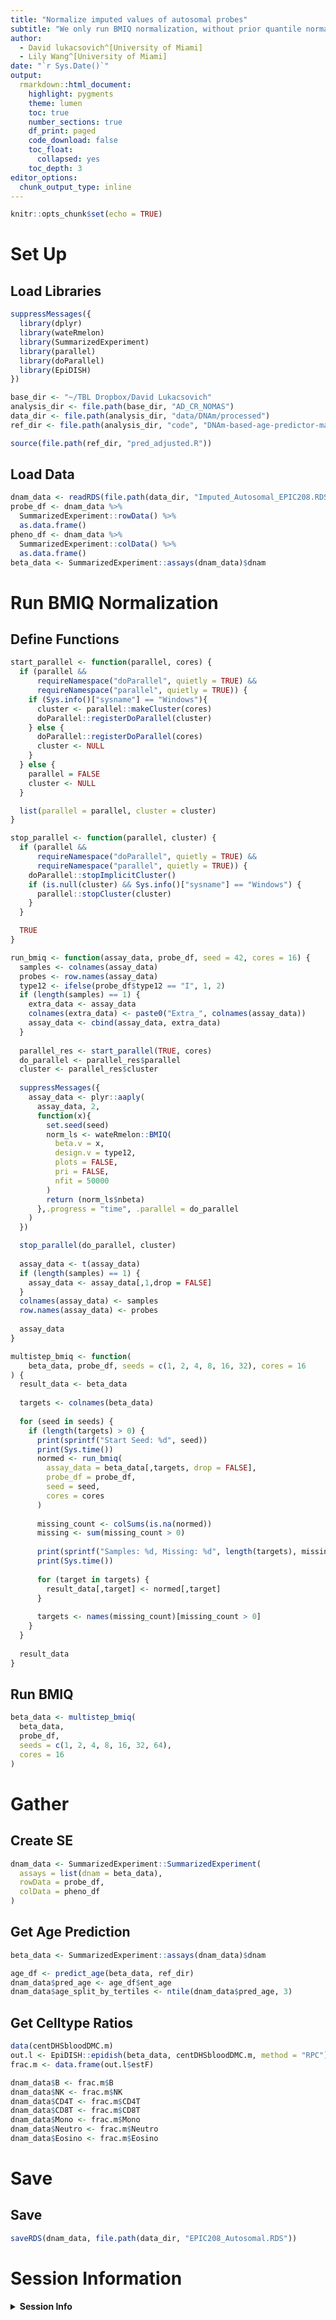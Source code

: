 ```yaml
---
title: "Normalize imputed values of autosomal probes"
subtitle: "We only run BMIQ normalization, without prior quantile normalization"
author: 
  - David lukacsovich^[University of Miami]
  - Lily Wang^[University of Miami]
date: "`r Sys.Date()`"
output:
  rmarkdown::html_document:
    highlight: pygments
    theme: lumen
    toc: true
    number_sections: true
    df_print: paged
    code_download: false
    toc_float:
      collapsed: yes
    toc_depth: 3
editor_options:
  chunk_output_type: inline    
---
```


```r
knitr::opts_chunk$set(echo = TRUE)
```

# Set Up

## Load Libraries

```r
suppressMessages({
  library(dplyr)
  library(wateRmelon)
  library(SummarizedExperiment)
  library(parallel)
  library(doParallel)
  library(EpiDISH)
})

base_dir <- "~/TBL Dropbox/David Lukacsovich"
analysis_dir <- file.path(base_dir, "AD_CR_NOMAS")
data_dir <- file.path(analysis_dir, "data/DNAm/processed")
ref_dir <- file.path(analysis_dir, "code", "DNAm-based-age-predictor-master")

source(file.path(ref_dir, "pred_adjusted.R"))
```

## Load Data

```r
dnam_data <- readRDS(file.path(data_dir, "Imputed_Autosomal_EPIC208.RDS"))
probe_df <- dnam_data %>%
  SummarizedExperiment::rowData() %>%
  as.data.frame()
pheno_df <- dnam_data %>%
  SummarizedExperiment::colData() %>%
  as.data.frame()
beta_data <- SummarizedExperiment::assays(dnam_data)$dnam
```

# Run BMIQ Normalization

## Define Functions

```r
start_parallel <- function(parallel, cores) {
  if (parallel &&
      requireNamespace("doParallel", quietly = TRUE) &&
      requireNamespace("parallel", quietly = TRUE)) {
    if (Sys.info()["sysname"] == "Windows"){
      cluster <- parallel::makeCluster(cores)
      doParallel::registerDoParallel(cluster)
    } else {
      doParallel::registerDoParallel(cores)
      cluster <- NULL
    }
  } else {
    parallel = FALSE
    cluster <- NULL
  }

  list(parallel = parallel, cluster = cluster)
}

stop_parallel <- function(parallel, cluster) {
  if (parallel &&
      requireNamespace("doParallel", quietly = TRUE) &&
      requireNamespace("parallel", quietly = TRUE)) {
    doParallel::stopImplicitCluster()
    if (is.null(cluster) && Sys.info()["sysname"] == "Windows") {
      parallel::stopCluster(cluster)
    }
  }

  TRUE
}

run_bmiq <- function(assay_data, probe_df, seed = 42, cores = 16) {
  samples <- colnames(assay_data)
  probes <- row.names(assay_data)
  type12 <- ifelse(probe_df$type12 == "I", 1, 2)
  if (length(samples) == 1) {
    extra_data <- assay_data
    colnames(extra_data) <- paste0("Extra_", colnames(assay_data))
    assay_data <- cbind(assay_data, extra_data)
  }
  
  parallel_res <- start_parallel(TRUE, cores)
  do_parallel <- parallel_res$parallel
  cluster <- parallel_res$cluster
  
  suppressMessages({
    assay_data <- plyr::aaply(
      assay_data, 2,
      function(x){
        set.seed(seed)
        norm_ls <- wateRmelon::BMIQ(
          beta.v = x,
          design.v = type12,
          plots = FALSE,
          pri = FALSE,
          nfit = 50000
        )
        return (norm_ls$nbeta)
      },.progress = "time", .parallel = do_parallel
    )
  })

  stop_parallel(do_parallel, cluster)
  
  assay_data <- t(assay_data)
  if (length(samples) == 1) {
    assay_data <- assay_data[,1,drop = FALSE]
  }
  colnames(assay_data) <- samples
  row.names(assay_data) <- probes
  
  assay_data
}

multistep_bmiq <- function(
    beta_data, probe_df, seeds = c(1, 2, 4, 8, 16, 32), cores = 16
) {
  result_data <- beta_data
  
  targets <- colnames(beta_data)
  
  for (seed in seeds) {
    if (length(targets) > 0) {
      print(sprintf("Start Seed: %d", seed))
      print(Sys.time())
      normed <- run_bmiq(
        assay_data = beta_data[,targets, drop = FALSE],
        probe_df = probe_df,
        seed = seed,
        cores = cores
      )
      
      missing_count <- colSums(is.na(normed))
      missing <- sum(missing_count > 0)
      
      print(sprintf("Samples: %d, Missing: %d", length(targets), missing))
      print(Sys.time())
      
      for (target in targets) {
        result_data[,target] <- normed[,target]
      }
      
      targets <- names(missing_count)[missing_count > 0]
    }
  }
  
  result_data
}
```

## Run BMIQ

```r
beta_data <- multistep_bmiq(
  beta_data,
  probe_df,
  seeds = c(1, 2, 4, 8, 16, 32, 64),
  cores = 16
)
```

# Gather

## Create SE

```r
dnam_data <- SummarizedExperiment::SummarizedExperiment(
  assays = list(dnam = beta_data),
  rowData = probe_df,
  colData = pheno_df
)
```

## Get Age Prediction

```r
beta_data <- SummarizedExperiment::assays(dnam_data)$dnam

age_df <- predict_age(beta_data, ref_dir)
dnam_data$pred_age <- age_df$ent_age
dnam_data$age_split_by_tertiles <- ntile(dnam_data$pred_age, 3)
```

## Get Celltype Ratios

```r
data(centDHSbloodDMC.m)
out.l <- EpiDISH::epidish(beta_data, centDHSbloodDMC.m, method = "RPC")
frac.m <- data.frame(out.l$estF)

dnam_data$B <- frac.m$B
dnam_data$NK <- frac.m$NK
dnam_data$CD4T <- frac.m$CD4T
dnam_data$CD8T <- frac.m$CD8T
dnam_data$Mono <- frac.m$Mono
dnam_data$Neutro <- frac.m$Neutro
dnam_data$Eosino <- frac.m$Eosino
```

# Save

## Save

```r
saveRDS(dnam_data, file.path(data_dir, "EPIC208_Autosomal.RDS"))
```

# Session Information

<details>
  <summary>**Session Info**</summary>
```r
sessionInfo()
```
</details>


